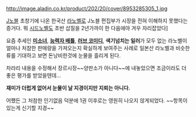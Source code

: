 http://image.aladin.co.kr/product/202/20/cover/8953285305_1.jpg

[[J노블]] 초창기에 나온 한국산 [[라노벨]]로 J노블 편집부가 시장을 전혀 이해하지 못했다는 증거다. 뭐 [[시드노벨]]도 초반 삽질을 2년가까이 한 다음에야 겨우 자리잡았다]

요즘 추세인 ''' [[미소녀]] ''', ''' [[능력자 배틀]] ''', ''' [[러브 코미디]] ''', '''색기넘치는 일러'''가 모두 없는 라노벨이 얼마나 처참한 판매량을 가져오는지 확실하게 보여주는 사례로 일본산 라노벨과 비슷한 류를 기대하고 보면 돈낭비한것에 눈물을 흘리게 된다.

차라리 내용을 수정해서 장르시장~~양판소가 아니다~~에 내놓았으면 조금이라도 더 좋은 평가를 받았을텐데...

'''재미가 더럽게 없어서 눈물이 날 지경이지만 지뢰는 아니다.'''

어쨌든 그 처참한 인기없음 덕분에 1권 이후로는 영원히 나오지 않게되었다. ~~항목이 있는게 신기할 지경~~
